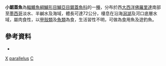 {{Speciesbox
| genus = Centropomus
| species = parallelus
| image = Centropomus parallelus.jpg
| image_caption = 小鋸蓋魚
| status = NE
| status_system = IUCN3.1
| authority = [[Poey|Poey]], 1860
}}

'''小鋸蓋魚'''為[[輻鰭魚綱|輻鰭魚綱]][[鱸形目|鱸形目]][[鱸亞目|鱸亞目]][[鋸蓋魚科|鋸蓋魚科]]的一[[種|種]]，分布於西[[大西洋|大西洋]][[佛羅里達|佛羅里達]]南部至[[墨西哥|墨西哥]]淡水、半鹹水及海域，體長可達72公分，棲息在沿海[[潟湖|潟湖]]及河口底層水域，屬肉食性，以[[甲殼類|甲殼類]]及[[魚類|魚類]]為食，生活習性不明，可做為食用魚及遊釣魚。
==參考資料==
*{{FishBase_species|genus=Centropomus|species=parallelus|year=2016|month=7}}

{{Taxonbar}}

[[Category:食用魚|X]]
[[Category:鋸蓋魚屬|parallelus]]
[[Category:1860年描述的魚類|C]]


{{魚類小作品}}